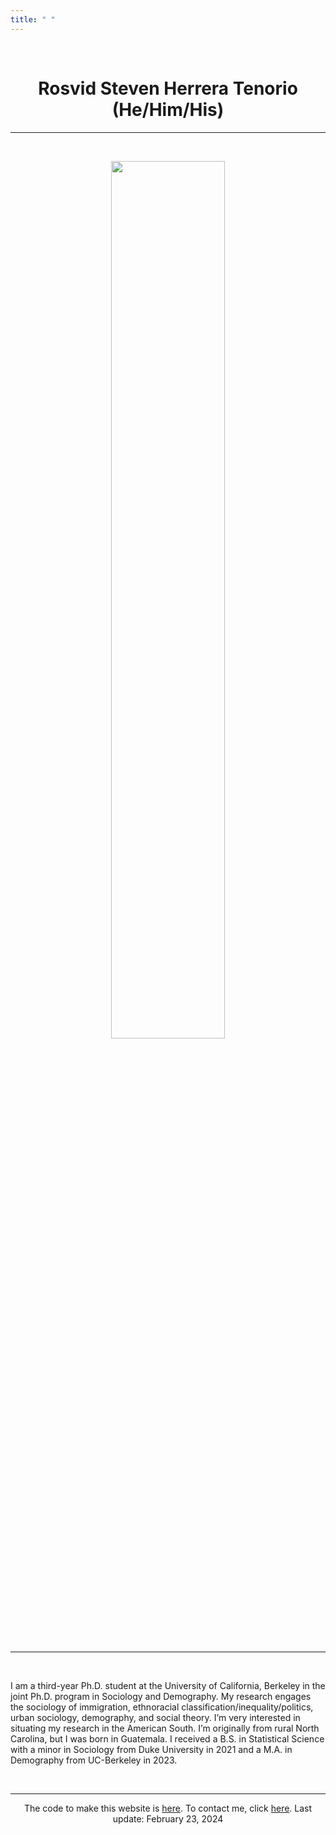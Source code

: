 ```yaml
---
title: " "
---
```


<br>

<center>
# Rosvid Steven Herrera Tenorio (He/Him/His)
</center>

***

<br>

<center>

<img src = "HeadShotMay2023 copy.jpg" width="60%" height="60%">

</center>
 
<br>


***

<br>

I am a third-year Ph.D. student at the University of California, Berkeley in the joint Ph.D. program in Sociology and Demography. My research engages the sociology of immigration, ethnoracial classification/inequality/politics, urban sociology, demography, and social theory. I'm very interested in situating my research in the American South. I'm originally from rural North Carolina, but I was born in Guatemala. I received a B.S. in Statistical Science with a minor in Sociology from Duke University in 2021 and a M.A. in Demography from UC-Berkeley in 2023.

<br>


***

<center>
The code to make this website is [here](https://github.com/stevenherrera24/stevenherrera24.github.io). To contact me, click [here](https://stevenherreratenorio.com/contact.html). Last update: February 23, 2024
</center>
